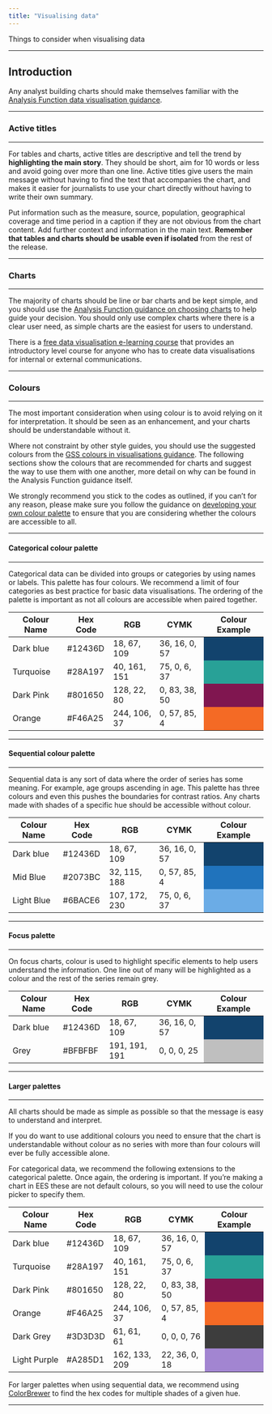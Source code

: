 ```yaml
---
title: "Visualising data"
---
```


<p class="text-muted">Things to consider when visualising data</p>


---

## Introduction

Any analyst building charts should make themselves familiar with the [Analysis Function data visualisation guidance](https://analysisfunction.civilservice.gov.uk/policy-store/data-visualisation-charts/).

---

### Active titles

---

For tables and charts, active titles are descriptive and tell the trend by **highlighting the main story**. They should be short, aim for 10 words or less and avoid going over more than one line. Active titles give users the main message without having to find the text that accompanies the chart, and makes it easier for journalists to use your chart directly without having to write their own summary.

Put information such as the measure, source, population, geographical coverage and time period in a caption if they are not obvious from the chart content. Add further context and information in the main text. **Remember that tables and charts should be usable even if isolated** from the rest of the release.

---

### Charts 

---

The majority of charts should be line or bar charts and be kept simple, and you should use the [Analysis Function guidance on choosing charts](https://analysisfunction.civilservice.gov.uk/policy-store/data-visualisation-charts/#section-3) to help guide your decision. You should only use complex charts where there is a clear user need, as simple charts are the easiest for users to understand.

There is a [free data visualisation e-learning course](https://analysisfunction.civilservice.gov.uk/support/communicating-analysis/introduction-to-data-visualisation-e-learning/) that provides an introductory level course for anyone who has to create data visualisations for internal or external communications.

---

### Colours

---

The most important consideration when using colour is to avoid relying on it for interpretation. It should be seen as an enhancement, and your charts should be understandable without it.

Where not constraint by other style guides, you should use the suggested colours from the [GSS colours in visualisations guidance](https://analysisfunction.civilservice.gov.uk/policy-store/data-visualisation-colours-in-charts). The following sections show the colours that are recommended for charts and suggest the way to use them with one another, more detail on why can be found in the Analysis Function guidance itself.

We strongly recommend you stick to the codes as outlined, if you can't for any reason, please make sure you follow the guidance on [developing your own colour palette](https://analysisfunction.civilservice.gov.uk/policy-store/data-visualisation-colours-in-charts/#section-9) to ensure that you are considering whether the colours are accessible to all.

---

#### Categorical colour palette

---

Categorical data can be divided into groups or categories by using names or labels. This palette has four colours. We recommend a limit of four categories as best practice for basic data visualisations. The ordering of the palette is important as not all colours are accessible when paired together.

```{=html}
<table> 
  <thead>
    <tr>
      <th>Colour Name</th>
      <th>Hex Code</th>
      <th>RGB</th>
      <th>CYMK</th>
      <th>Colour Example</th>
    </tr>
  <tbody>
    <tr>
      <td>Dark blue</td>
      <td>#12436D</td>
      <td>18, 67, 109</td>
      <td>36, 16, 0, 57</td>
      <td style="background-color:#12436D;"> </td>
    </tr>
    <tr>
      <td>Turquoise</td>
      <td>#28A197</td>
      <td>40, 161, 151</td>
      <td>75, 0, 6, 37</td>
      <td style="background-color:#28A197;"> </td>
    </tr>
    <tr>
      <td>Dark Pink</td>
      <td>#801650</td>
      <td>128, 22, 80</td>
      <td>0, 83, 38, 50</td>
      <td style="background-color:#801650;"> </td>
    </tr>
    <tr> 
    <td>Orange</td>
      <td>#F46A25</td>
      <td>244, 106, 37</td>
      <td>0, 57, 85, 4</td>
      <td style="background-color:#F46A25;"> </td>
    </tr>
  </tbody>
  </table>

```


---

#### Sequential colour palette

---

Sequential data is any sort of data where the order of series has some meaning. For example, age groups ascending in age. This palette has three colours and even this pushes the boundaries for contrast ratios. Any charts made with shades of a specific hue should be accessible without colour.

```{=html}
<table> 
  <thead>
    <tr>
      <th>Colour Name</th>
      <th>Hex Code</th>
      <th>RGB</th>
      <th>CYMK</th>
      <th>Colour Example</th>
    </tr>
  <tbody>
    <tr>
      <td>Dark blue</td>
      <td>#12436D</td>
      <td>18, 67, 109</td>
      <td>36, 16, 0, 57</td>
      <td style="background-color:#12436D;"> </td>
    </tr>
    <tr>
      <td>Mid Blue</td>
      <td>#2073BC</td>
      <td>32, 115, 188</td>
      <td>0, 57, 85, 4</td>
      <td style="background-color:#2073BC;"> </td>
    </tr>
    <tr>
      <td>Light Blue</td>
      <td>#6BACE6</td>
      <td>107, 172, 230</td>
      <td>75, 0, 6, 37</td>
      <td style="background-color:#6BACE6;"> </td>
    </tr>
  </tbody>
  </table>

```


---

#### Focus palette

---

On focus charts, colour is used to highlight specific elements to help users understand the information. One line out of many will be highlighted as a colour and the rest of the series remain grey.

```{=html}
<table> 
  <thead>
    <tr>
      <th>Colour Name</th>
      <th>Hex Code</th>
      <th>RGB</th>
      <th>CYMK</th>
      <th>Colour Example</th>
    </tr>
  <tbody>
    <tr>
      <td>Dark blue</td>
      <td>#12436D</td>
      <td>18, 67, 109</td>
      <td>36, 16, 0, 57</td>
      <td style="background-color:#12436D;"> </td>
    </tr>
    <tr>
      <td>Grey</td>
      <td>#BFBFBF</td>
      <td>191, 191, 191</td>
      <td>0, 0, 0, 25</td>
      <td style="background-color:#BFBFBF;"> </td>
    </tr>
  </tbody>
  </table>

```

---

#### Larger palettes

---

All charts should be made as simple as possible so that the message is easy to understand and interpret.

If you do want to use additional colours you need to ensure that the chart is understandable without colour as no series with more than four colours will ever be fully accessible alone.

For categorical data, we recommend the following extensions to the categorical palette. Once again, the ordering is important. If you're making a chart in EES these are not default colours, so you will need to use the colour picker to specify them.

```{=html}
<table> 
  <thead>
    <tr>
      <th>Colour Name</th>
      <th>Hex Code</th>
      <th>RGB</th>
      <th>CYMK</th>
      <th>Colour Example</th>
    </tr>
  <tbody>
    <tr>
      <td>Dark blue</td>
      <td>#12436D</td>
      <td>18, 67, 109</td>
      <td>36, 16, 0, 57</td>
      <td style="background-color:#12436D;"> </td>
    </tr>
       <tr>
      <td>Turquoise</td>
      <td>#28A197</td>
      <td>40, 161, 151</td>
      <td>75, 0, 6, 37</td>
      <td style="background-color:#28A197;"> </td>
    </tr>
    <tr>
      <td>Dark Pink</td>
      <td>#801650</td>
      <td>128, 22, 80</td>
      <td>0, 83, 38, 50</td>
      <td style="background-color:#801650;"> </td>
    </tr>
    <tr> 
    <td>Orange</td>
      <td>#F46A25</td>
      <td>244, 106, 37</td>
      <td>0, 57, 85, 4</td>
      <td style="background-color:#F46A25;"> </td>
    </tr>
    <tr>
      <td>Dark Grey</td>
      <td>#3D3D3D</td>
      <td>61, 61, 61</td>
      <td>0, 0, 0, 76</td>
      <td style="background-color:#3D3D3D;"> </td>
    </tr>
    <tr>
      <td>Light Purple</td>
      <td>#A285D1</td>
      <td>162, 133, 209</td>
      <td>22, 36, 0, 18</td>
      <td style="background-color:#A285D1;"> </td>
    </tr>
  </tbody>
  </table>

```


For larger palettes when using sequential data, we recommend using [ColorBrewer](https://colorbrewer2.org/#type=sequential) to find the hex codes for multiple shades of a given hue.

---
